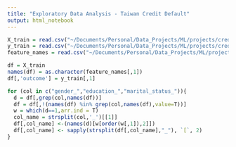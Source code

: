 ```yaml
---
title: "Exploratory Data Analysis - Taiwan Credit Default"
output: html_notebook
---
```


```r

X_train = read.csv("~/Documents/Personal/Data_Projects/ML/projects/credit_card_default/data/processed/X_train.txt",sep="\t",header=FALSE)
y_train = read.csv("~/Documents/Personal/Data_Projects/ML/projects/credit_card_default/data/processed/X_train.txt",sep="\t",header=FALSE)
feature_names = read.csv("~/Documents/Personal/Data_Projects/ML/projects/credit_card_default/data/processed/features.txt",sep='\t',header=FALSE)

df = X_train
names(df) = as.character(feature_names[,1])
df[,'outcome'] = y_train[,1]

for (col in c("gender_","education_","marital_status_")){
  d = df[,grep(col,names(df))]
  df = df[,!(names(df) %in% grep(col,names(df),value=T))]
  w = which(d==1,arr.ind = T)
  col_name = strsplit(col,'_')[[1]]
  df[,col_name] <-(names(d)[w[order(w[,1]),2]])
  df[,col_name] <- sapply(strsplit(df[,col_name],"_"), `[`, 2)
}

```